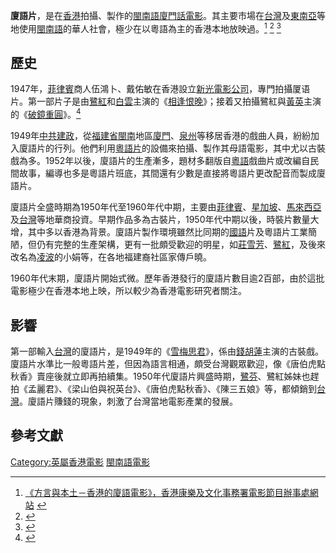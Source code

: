 '''廈語片'''，是在[[香港|香港]]拍攝、製作的[[廈門語|閩南語廈門話]][[電影|電影]]。其主要市場在[[台灣|台灣]]及[[東南亞|東南亞]]等地使用[[閩南語|閩南語]]的華人社會，極少在以粵語為主的香港本地放映過。<ref>[http://www.lcsd.gov.hk/ce/CulturalService/filmprog/chinese/2012ac/2012ac_index.html 《方言與本土－香港的廈語電影》，香港康樂及文化事務署電影節目辦事處網站] {{webarchive|url=https://web.archive.org/web/20140109093219/http://www.lcsd.gov.hk/ce/CulturalService/filmprog/chinese/2012ac/2012ac_index.html |date=2014-01-09 }}</ref> 
<ref>{{Cite web |url=http://www.info.gov.hk/gia/general/201203/14/P201203130374.htm |title=電影資料館「方言與本土──香港的廈語電影」新聞公報 |access-date=2017-10-10 |archive-date=2020-12-01 |archive-url=https://web.archive.org/web/20201201090100/https://www.info.gov.hk/gia/general/201203/14/P201203130374.htm }}</ref> 
<ref>{{Cite web |url=http://www.news.gov.hk/tc/city_life/html/2012/03/20120314_113420.shtml |title=電影館放映廈語電影 香港政府新聞網 |access-date=2017-10-10 |archive-date=2020-12-03 |archive-url=https://web.archive.org/web/20201203205013/https://www.news.gov.hk/tc/city_life/html/2012/03/20120314_113420.shtml }}</ref>

==歷史==
1947年，[[菲律賓|菲律賓]]商人伍鴻卜、戴佑敏在香港設立[[新光電影公司|新光電影公司]]，專門拍攝厦语片。第一部片子是由[[鷺紅|鷺紅]]和[[楊維漢|白雲]]主演的《[[相逢恨晚|相逢恨晚]]》；接着又拍攝鷺紅與[[黃英_(演員)|黃英]]主演的《[[破鏡重圓_(電影)|破鏡重圓]]》。<ref>{{Cite web |url=http://sgsocietyofasianstudies.wordpress.com/2009/12/10/%E5%8E%A6%E8%AF%AD%E7%89%87%E6%88%90%E4%B8%BA%E5%AD%A6%E8%80%85%E7%A0%94%E7%A9%B6%E5%AF%B9%E8%B1%A1/ |title=谢燕燕《在香港摄制但从不在当地放映厦语片成为学者研究对象》，新加坡亞洲研究協會轉載自联合早报、新加坡新闻，2009年9月11日 |access-date=2014年6月18日 |archive-date=2019年12月13日 |archive-url=https://web.archive.org/web/20191213204854/https://sgsocietyofasianstudies.wordpress.com/2009/12/10/%e5%8e%a6%e8%af%ad%e7%89%87%e6%88%90%e4%b8%ba%e5%ad%a6%e8%80%85%e7%a0%94%e7%a9%b6%e5%af%b9%e8%b1%a1/ }}</ref> 

1949年[[中共建政|中共建政]]，從[[福建省|福建省]][[閩南|閩南]]地區[[廈門|廈門]]、[[泉州|泉州]]等移居香港的戲曲人員，紛紛加入廈語片的行列。他們利用[[粵語片|粵語片]]的設備來拍攝、製作其母語電影，其中尤以古裝戲為多。1952年以後，廈語片的生產漸多，題材多翻版自[[粵語|粵語]]戲曲片或改編自民間故事，編導也多是粵語片班底，其間還有少數是直接將粵語片更改配音而製成廈語片。

廈語片全盛時期為1950年代至1960年代中期，主要由[[菲律賓|菲律賓]]、[[星加坡|星加坡]]、[[馬來西亞|馬來西亞]]及[[台灣|台灣]]等地華商投資。早期作品多為古裝片，1950年代中期以後，時裝片數量大增，其中多以香港為背景。廈語片製作環境雖然比同期的[[中華民國國語|國語]]片及粵語片工業簡陋，但仍有完整的生產架構，更有一批頗受歡迎的明星，如[[莊雪芳|莊雪芳]]、[[鷺紅|鷺紅]]，及後來改名為[[凌波|凌波]]的小娟等，在各地福建裔社區家傳戶曉。

1960年代末期，廈語片開始式微。歷年香港發行的廈語片數目逾2百部，由於這批電影極少在香港本地上映，所以較少為香港電影研究者關注。

== 影響 ==
第一部輸入[[台灣|台灣]]的廈語片，是1949年的《[[雪梅思君|雪梅思君]]》，係由[[錢胡蓮|錢胡蓮]]主演的古裝戲。廈語片水準比一般粵語片差，但因為語言相通，頗受台灣觀眾歡迎，像《唐伯虎點秋香》賣座後就立即再拍續集。1950年代廈語片興盛時期，[[鷺芬|鷺芬]]、鷺紅姊妹也趕拍《孟麗君》、《梁山伯與祝英台》、《唐伯虎點秋香》、《陳三五娘》等，都傾銷到[[台灣|台灣]]。廈語片賺錢的現象，刺激了台灣當地電影產業的發展。
　
==參考文獻==

{{reflist}}

[[Category:英屬香港電影|Category:英屬香港電影]]
[[Category:閩南語電影|]]